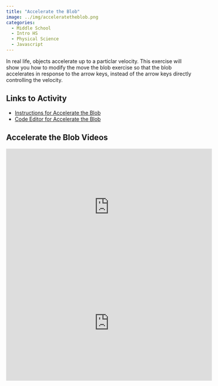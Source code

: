 ```yaml
---
title: "Accelerate the Blob"
image: ../img/acceleratetheblob.png
categories:
  - Middle School
  - Intro HS
  - Physical Science
  - Javascript
---
```


In real life, objects accelerate up to a particlar velocity. This exercise will show you how to modify the move the blob exercise so that the blob accelerates in response to the arrow keys, instead of the arrow keys directly controlling the velocity.

## Links to Activity
* [Instructions for Accelerate the Blob](https://www.asc.ohio-state.edu/orban.14/stemcoding/milestones/acceleratetheblob/acceleratetheblob.html)
* [Code Editor for Accelerate the Blob](https://editor.p5js.org/ChrisOrban/sketches/KYCS2HDeH)

## Accelerate the Blob Videos

<iframe width="560" height="315" src="https://www.youtube.com/embed/RWnXEGgey2s?si=H0GEhTmHDNawQgYm" title="YouTube video player" frameborder="0" allow="accelerometer; autoplay; clipboard-write; encrypted-media; gyroscope; picture-in-picture; web-share" referrerpolicy="strict-origin-when-cross-origin" allowfullscreen></iframe>

<iframe width="560" height="315" src="https://www.youtube.com/embed/hKNtf1wQdd8?si=J-dSApBKCEFXftoY" title="YouTube video player" frameborder="0" allow="accelerometer; autoplay; clipboard-write; encrypted-media; gyroscope; picture-in-picture; web-share" referrerpolicy="strict-origin-when-cross-origin" allowfullscreen></iframe>